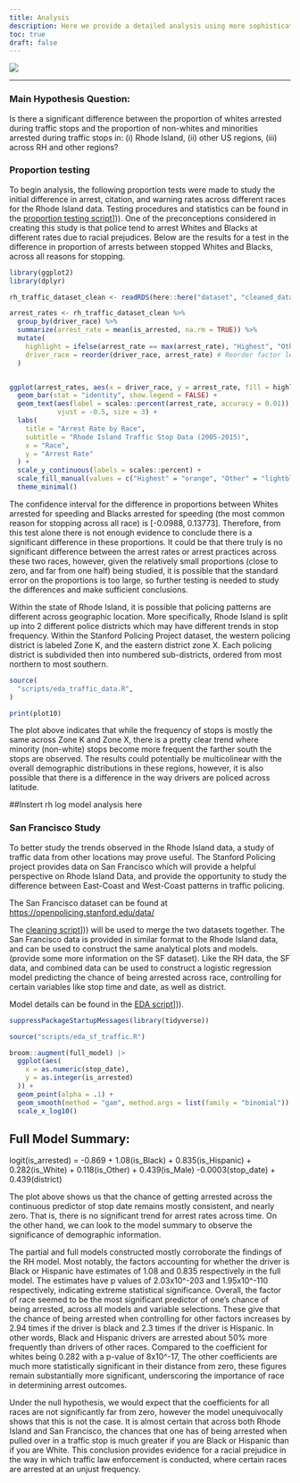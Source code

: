 ```yaml
---
title: Analysis
description: Here we provide a detailed analysis using more sophisticated statistics techniques.
toc: true
draft: false
---
```


![](images/mp.jpg)

------------------------------------------------------------------------

### Main Hypothesis Question:

Is there a significant difference between the proportion of whites arrested during traffic stops and the proportion of non-whites and minorities arrested during traffic stops in: (i) Rhode Island, (ii) other US regions, (iii) across RH and other regions?

### Proportion testing

To begin analysis, the following proportion tests were made to study the initial difference in arrest, citation, and warning rates across different races for the Rhode Island data. Testing procedures and statistics can be found in the [proportion testing script](/scripts/Proportion_testing.R)\])). One of the preconceptions considered in creating this study is that police tend to arrest Whites and Blacks at different rates due to racial prejudices. Below are the results for a test in the difference in proportion of arrests between stopped Whites and Blacks, across all reasons for stopping.

```r
library(ggplot2)
library(dplyr)

rh_traffic_dataset_clean <- readRDS(here::here("dataset", "cleaned_dataset.rds"))

arrest_rates <- rh_traffic_dataset_clean %>%
  group_by(driver_race) %>%
  summarize(arrest_rate = mean(is_arrested, na.rm = TRUE)) %>%
  mutate(
    highlight = ifelse(arrest_rate == max(arrest_rate), "Highest", "Other"),
    driver_race = reorder(driver_race, arrest_rate) # Reorder factor levels
  )


ggplot(arrest_rates, aes(x = driver_race, y = arrest_rate, fill = highlight)) +
  geom_bar(stat = "identity", show.legend = FALSE) +
  geom_text(aes(label = scales::percent(arrest_rate, accuracy = 0.01)),
            vjust = -0.5, size = 3) +
  labs(
    title = "Arrest Rate by Race",
    subtitle = "Rhode Island Traffic Stop Data (2005-2015)",
    x = "Race",
    y = "Arrest Rate"
  ) +
  scale_y_continuous(labels = scales::percent) +
  scale_fill_manual(values = c("Highest" = "orange", "Other" = "lightblue")) +
  theme_minimal()

```

The confidence interval for the difference in proportions between Whites arrested for speeding and Blacks arrested for speeding (the most common reason for stopping across all race) is \[-0.0988, 0.13773\]. Therefore, from this test alone there is not enough evidence to conclude there is a significant difference in these proportions. It could be that there truly is no significant difference between the arrest rates or arrest practices across these two races, however, given the relatively small proportions (close to zero, and far from one half) being studied, it is possible that the standard error on the proportions is too large, so further testing is needed to study the differences and make sufficient conclusions.

Within the state of Rhode Island, it is possible that policing patterns are different across geographic location. More specifically, Rhode Island is split up into 2 different police districts which may have different trends in stop frequency. Within the Stanford Policing Project dataset, the western policing district is labeled Zone K, and the eastern district zone X. Each policing district is subdivided then into numbered sub-districts, ordered from most northern to most southern.

```r
source(
  "scripts/eda_traffic_data.R",
)

print(plot10)
```

The plot above indicates that while the frequency of stops is mostly the same across Zone K and Zone X, there is a pretty clear trend where minority (non-white) stops become more frequent the farther south the stops are observed. The results could potentially be multicolinear with the overall demographic distributions in these regions, however, it is also possible that there is a difference in the way drivers are policed across latitude.

##Instert rh log model analysis here

### San Francisco Study

To better study the trends observed in the Rhode Island data, a study of traffic data from other locations may prove useful. The Stanford Policing project provides data on San Francisco which will provide a helpful perspective on Rhode Island Data, and provide the opportunity to study the difference between East-Coast and West-Coast patterns in traffic policing. 

The San Francisco dataset can be found at <https://openpolicing.stanford.edu/data/>

The [cleaning script](/scripts/load_and_clean_data2.R)])) will be used to merge the two datasets together. The San Francisco data is provided in similar format to the Rhode Island data, and can be used to construct the same analytical plots and models. (provide some more information on the SF dataset). Like the RH data, the SF data, and combined data can be used to construct a logistic regression model predicting the chance of being arrested across race, controlling for certain variables like stop time and date, as well as district. 

Model details can be found in the [EDA script](/scripts/eda_sf_traffic.R)])).

```r
suppressPackageStartupMessages(library(tidyverse))

source("scripts/eda_sf_traffic.R")

broom::augment(full_model) |>
  ggplot(aes(
    x = as.numeric(stop_date),
    y = as.integer(is_arrested)
  )) +
  geom_point(alpha = .1) +
  geom_smooth(method = "gam", method.args = list(family = "binomial")) +
  scale_x_log10()


```

## Full Model Summary:

logit(is_arrested) = -0.869 + 1.08(is_Black) + 0.835(is_Hispanic) + 0.282(is_White) + 0.118(is_Other) + 0.439(is_Male) -0.0003(stop_date) + 0.439(district)

The plot above shows us that the chance of getting arrested across the continuous predictor of stop date remains mostly consistent, and nearly zero. That is, there is no significant trend for arrest rates across time. On the other hand, we can look to the model summary to observe the significance of demographic information.

The partial and full models constructed mostly corroborate the findings of the RH model. Most notably, the factors accounting for whether the driver is Black or Hispanic have estimates of 1.08 and 0.835 respectively in the full model. The estimates have p values of 2.03x10\^-203 and 1.95x10\^-110 respectively, indicating extreme statistical significance. Overall, the factor of race seemed to be the most significant predictor of one's chance of being arrested, across all models and variable selections. These give that the chance of being arrested when controlling for other factors increases by 2.94 times if the driver is black and 2.3 times if the driver is Hispanic. In other words, Black and Hispanic drivers are arrested about 50% more frequently than drivers of other races. Compared to the coefficient for whites being 0.282 with a p-value of 8x10\^-17, The other coefficients are much more statistically significant in their distance from zero, these figures remain substantially more significant, underscoring the importance of race in determining arrest outcomes.

Under the null hypothesis, we would expect that the coefficients for all races are not significantly far from zero, however the model unequivocally shows that this is not the case. It is almost certain that across both Rhode Island and San Francisco, the chances that one has of being arrested when pulled over in a traffic stop is much greater if you are Black or Hispanic than if you are White. This conclusion provides evidence for a racial prejudice in the way in which traffic law enforcement is conducted, where certain races are arrested at an unjust frequency.
